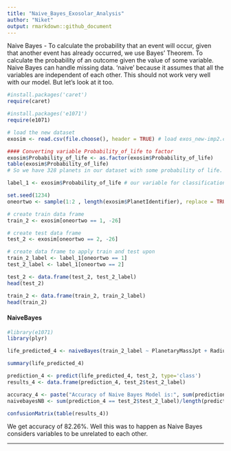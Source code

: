 ```yaml
---
title: "Naive_Bayes_Exosolar_Analysis"
author: "Niket"
output: rmarkdown::github_document
---
```


Naive Bayes - To calculate the probability that an event will occur, given that another event has already occurred, we use Bayes’ Theorem. To calculate the probability of an outcome given the value of some variable. Naive Bayes can handle missing data. ‘naive’ because it assumes that all the variables are independent of each other. This should not work very well with our model. But let's look at it too.

```r
#install.packages('caret')
require(caret)

#install.packages('e1071')
require(e1071)
```

```r
# load the new dataset
exosim <- read.csv(file.choose(), header = TRUE) # load exos_new-imp2.csv
```

```r
#### Converting variable Probability_of_life to factor
exosim$Probability_of_life <- as.factor(exosim$Probability_of_life)
table(exosim$Probability_of_life)
# So we have 328 planets in our dataset with some probability of life.
```


```r
label_1 <- exosim$Probability_of_life # our variable for classification
```

```r
set.seed(1234)
oneortwo <- sample(1:2 , length(exosim$PlanetIdentifier), replace = TRUE, prob=c(0.8, 0.2)) # generating random values and storing them
```

```r
# create train data frame
train_2 <- exosim[oneortwo == 1, -26]

# create test data frame
test_2 <- exosim[oneortwo == 2, -26]

# create data frame to apply train and test upon
train_2_label <- label_1[oneortwo == 1]
test_2_label <- label_1[oneortwo == 2]
```


```r
test_2 <- data.frame(test_2, test_2_label)
head(test_2)

train_2 <- data.frame(train_2, train_2_label)
head(train_2)
```

#### NaiveBayes

```r
#library(e1071)
library(plyr)
```

```r
life_predicted_4 <- naiveBayes(train_2_label ~ PlanetaryMassJpt + RadiusJpt + PeriodDays + SemiMajorAxisAU + Eccentricity + PeriastronDeg + LongitudeDeg + AscendingNodeDeg + InclinationDeg + SurfaceTempK + AgeGyr + DiscoveryYear + DistFromSunParsec + HostStarMassSlrMass + HostStarRadiusSlrRad + HostStarMetallicity + HostStarTempK + HostStarAgeGyr + TypeFlag + DiscoveryMethod + ListsPlanetIsOn , data = train_2)
```


```r
summary(life_predicted_4)
```

```r
prediction_4 <- predict(life_predicted_4, test_2, type='class')
results_4 <- data.frame(prediction_4, test_2$test_2_label)

accuracy_4 <- paste("Accuracy of Naive Bayes Model is:", sum(prediction_4 == test_2$test_2_label)/length(prediction_4))
naivebayesNB <- sum(prediction_4 == test_2$test_2_label)/length(prediction_4)

confusionMatrix(table(results_4))
```

We get accuracy of 82.26%. Well this was to happen as Naive Bayes considers variables to be unrelated to each other. 

***